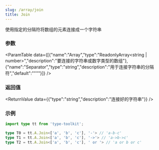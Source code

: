 ```yaml
---
slug: /array/join
title: Join
---
```



使用指定的分隔符将数组的元素连接成一个字符串

### 参数
<ParamTable data={[{"name":"Array","type":"ReadonlyArray<string | number>","description":"要连接的字符串或数字类型的数组"},{"name":"Separator","type":"string","description":"用于连接字符串的分隔符","default":"\"\""}]} />

### 返回值
<ReturnValue data={{"type":"string","description":"连接好的字符串"}} />

### 示例

```ts
import type tt from 'type-toolkit';

type T0 = tt.A.Join<['a', 'b', 'c'], '-'> // 'a-b-c' 
type T1 = tt.A.Join<['a', 'b', 'c'], '->'> // 'a->b->c'
type T2 = tt.A.Join<['a', 'b', 'c'], ' or '> // 'a or b or c'
```
